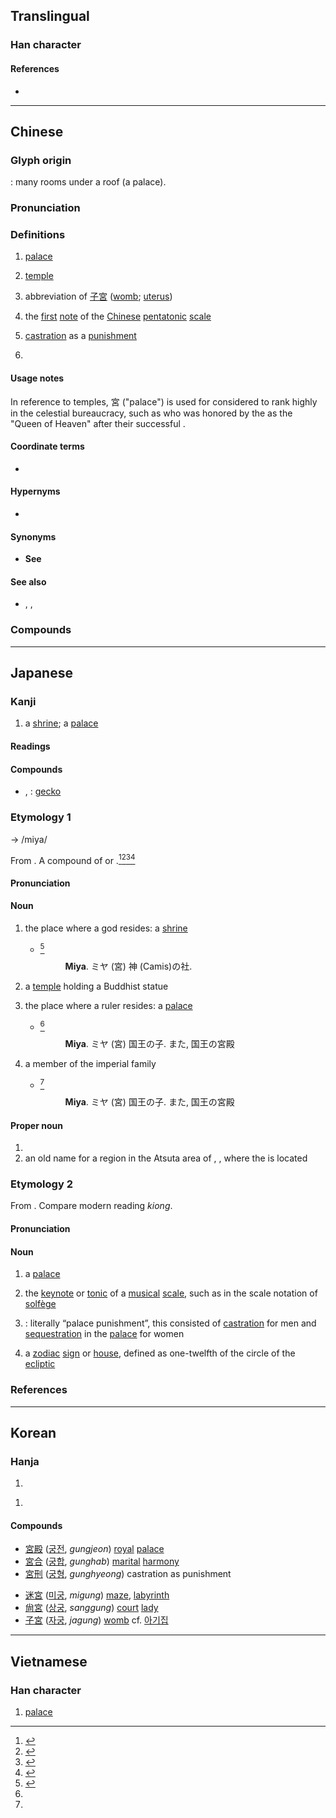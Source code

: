 {{also|宫|官}}
{{character info}}
==Translingual==

===Han character===
{{Han char|rn=40|rad=宀|as=07|sn=10|four=30606|canj=JRHR|ids=⿱宀呂}}

====References====
* {{Han ref|kx=0285.160|dkj=07156|dj=0564.160|hdz=20936.041|uh=5BAE|ud=23470|bh=AE63|bd=44643}}

----

==Chinese==
{{zh-forms|s=宫}}

===Glyph origin===
{{Han etym}}
{{Han compound|宀|呂|ls=ic}}: many rooms under a roof (a palace).

===Pronunciation===
{{zh-pron
|m=gōng
|m-s=
|dg=
|c=gung1
|c-t=
|g=gung1
|h=pfs=kiûng;gd=giung1
|j=gung1
|mb=gé̤ng
|md=gṳ̆ng
|mn=qz,tw,xm:keng/kiong
|mn_note=keng - vernacular; kiong - literary
|mn-t=gêng1
|w=1kon
|x=gong1
|mc=y
|oc=y
|ma=
|cat=n,v
}}

===Definitions===
{{zh-hanzi}}

# {{lb|zh|architecture}} [[palace]]
# {{lb|zh|architecture|religion}} [[temple]]
# {{lb|zh|anatomy}} abbreviation of [[子宮]] ([[womb]]; [[uterus]])
#: {{zh-x|宮頸|cervix}}
# {{lb|zh|music}} the [[first]] [[note]] of the [[Chinese]] [[pentatonic]] [[scale]]
# {{lb|zh|historical|_|law}} [[castration]] as a [[punishment]]
# {{surname|zh}}

====Usage notes====
In reference to temples, 宮 ("palace") is used for {{w|Chinese folk religion|traditional deities}} considered to rank highly in the celestial bureaucracy, such as {{w|Mazu}} who was honored by the {{w|Qing dynasty}} as the "Queen of Heaven" after their successful {{w|Qing conquest of Taiwan|invasion of Taiwan}}.

====Coordinate terms====
* {{list:Chinese pentatonic scale/zh}}

====Hypernyms====
* {{sense|historical punishment}} {{zh-l|五刑}}

====Synonyms====
* {{sense|temple}} '''See''' {{zh-l|廟}}

====See also====
* {{zh-l|闕}}, {{zh-l|殿}}, {{zh-l|宸}}

===Compounds===
{{zh-der|宮爆|宮爆雞丁|一片宮商|一畝之宮|三宮|三宮六院|上陽宮|中宮|九宮|九宮格|九成宮|乾清宮|二進宮|保宮|傾宮|兜率天宮|兜率宮|入宮|八字宮眉|公宮|六宮|冷宮|凡爾賽宮|別宮祭江|刮宮術|北宮|北宮黝|北平故宮|十二宮|卑宮|卑宮菲食|南宮|吳宮教陣|命宮|咸陽宮|地宮|坤宮|坤寧宮|大天后宮|大槐宮|天宮|女宮|子宮|子宮外孕|子宮環|子宮頸|子宮頸炎|子宮頸癌|學宮|守宮|守宮砂|宮中|宮中太監|宮人|宮保|宮保雞丁|宮刑|宮古島|宮商|宮坊|宮女|宮妝|宮妾|宮娃|宮娥|宮嬪|宮學|宮室|宮市|宮府|宮庭|宮廟|宮廷|宮戲|宮扇|宮掖|宮教|宮本武藏|宮樣|宮殿|宮漏|宮燈|宮燈花|宮牆|宮牆外望|宮甲|宮省|宮眉|宮禁|宮腰|宮花|宮苑|宮觀|宮詞|宮調|宮譜|宮車晏駕|宮鄰金虎|宮銜|宮門帶|宮門鈔|宮閨|宮闈|宮闕|宮闥|宮院|宮雉|宮館|宮體|宮魂|宮鴉|寢宮|布達拉宮|帝宮|幽宮|廣寒宮|後宮|打入冷宮|指南宮|攢宮|故宮|故宮禾黍|旋宮|春宮|春宮圖|景陽宮井|月宮|月宮娘娘|朝天宮|未央宮|東宮|桂宮|桂宮柏寢|桐宮|梓宮|梵王宮|欑宮|正宮|水晶宮|永安宮|永樂宮|汾陽宮|法宮|泥垣宮|泮宮|洞宮|深宮|渚宮|漢宮秋|漢宮秋月|狄宮|玄宮|王宮|珠宮貝闕|琳宮|琳宮梵宇|白宮|白宮學者|白羊宮|白金漢宮|皇宮|禁宮|移宮換羽|紫宮|羅浮宮|自宮|華清宮|菲食卑宮|蒿宮|蓬萊宮|蕊宮|蕊珠宮|蛟宮|蟾宮|蟾宮客|蟾宮折桂|行宮|西宮|西敏宮|諸宮調|變宮|貝闕珠宮|車宮|迷宮|逼宮|重華宮|長信宮|長樂宮|閟宮|阿房宮|阿房宮賦|隱宮|雍和宮|離宮|青宮|頖宮|館娃宮|鬧天宮|魔宮|鶴宮|黃宮|黌宮|龍宮|會宮|克里姆林宮|宮東|宮西|下宮}}

{{zh-cat|Intermediate}}

----

==Japanese==
{{was fwotd|ja|2015|December|21}}

===Kanji===
{{ja-kanji|grade=3|rs=宀07}}

# a [[shrine]]; a [[palace]]

====Readings====
{{ja-readings
|goon=く
|kanon=きゅう<きゆう
|kanyoon=ぐう
|kun=みや-
|nanori=いえ, たか
}}

====Compounds====
{{der-top|Compounds}}
* {{ja-r|守宮|やもり}}, {{ja-r|守%宮|しゅ%きゅう}}: [[gecko]]
{{der-bottom}}

===Etymology 1===
{{ja-kanjitab|yomi=k|みや}}

{{IPAfont|/mi<sub>1</sub>ya/}} → /miya/

From {{inh|ja|ojp|-|sort=みや}}. A compound of {{m|ja|神}} or {{compound|ja|sort=みや|御|tr1=mi|t1=spiritual honorific|屋|tr2=ya|t2=house}}.<ref name="KDJ">{{R:Kokugo Dai Jiten}}</ref><ref name="DJR">{{R:Daijirin}}</ref><ref name="DJS">{{R:Daijisen}}</ref><ref name="SMK5">{{R:Shinmeikai5}}</ref>

====Pronunciation====
{{ja-pron|みや|acc=0|acc_ref=NHK,DJR}}

====Noun====
{{ja-noun|みや}}

# {{lb|ja|sort=みや|Shinto}} the place where a god resides: a [[shrine]]
#* {{RQ:Nippo Jisho|413}}<ref name="NJ">{{R:Nippo Jisho}}</ref>
#*: '''Miya'''. ミヤ (宮) 神 (Camis)の社.
# {{lb|ja|sort=みや|Buddhism}} a [[temple]] holding a Buddhist statue
# the place where a ruler resides: a [[palace]]
#* {{RQ:Nippo Jisho|413}}<ref name="NJ"/>
#*: '''Miya'''. ミヤ (宮) 国王の子. また, 国王の宮殿
# a member of the imperial family
#* {{RQ:Nippo Jisho|413}}<ref name="NJ"/>
#*: '''Miya'''. ミヤ (宮) 国王の子. また, 国王の宮殿

====Proper noun====
{{ja-pos|みや|proper}}

# {{surname|ja|sort=みや|A=a|nodot=1}}
# an old name for a region in the Atsuta area of {{w|Nagoya}}, {{w|Aichi prefecture}}, where the {{w|Atsuta Shrine}} is located

===Etymology 2===
{{ja-kanjitab|yomi=kanon|きゅう}}

From {{der|ja|ltc|sort=きゅう|-}} {{ltc-l|宮|dwelling; palace; note on a scale}}. Compare modern {{cog|nan|-}} reading ''kiong''.

====Pronunciation====
{{ja-pron|きゅう|acc=1|acc_ref=DJR}}

====Noun====
{{ja-noun|きゅう|hhira=きゆう}}

# a [[palace]]
# {{lb|ja|sort=きゅう|traditional|_|music|_|of China and Japan}} the [[keynote]] or [[tonic]] of a [[musical]] [[scale]], such as {{m|en|do}} in the {{m|en|do}} {{m|en|re}} {{m|en|mi}} scale notation of [[solfège]]
# {{short for|ja|sort=きゅう|宮刑|nodot=1}}: literally “palace punishment”, this consisted of [[castration]] for men and [[sequestration]] in the [[palace]] for women
# {{lb|ja|sort=きゅう|astronomy|astrology}} a [[zodiac]] [[sign]] or [[house]], defined as one-twelfth of the circle of the [[ecliptic]]
#: {{ja-usex|[[黄%道]] 十%二 '''宮'''、 [[宝%瓶]] '''宮'''|おう%どう じゅう%に '''きゅう'''、 ほう%へい '''きゅう'''|the twelve '''signs''' of the zodiac, the '''house''' of Aquarius}}

===References===
<references/>

----

==Korean==

===Hanja===
{{ko-hanja|집|궁}}

# {{hanja form of|궁|[[house]]}}

{{ko-hanja|대궐|궁}}

# {{hanja form of|궁|[[palace]]}}

====Compounds====
{{top2}}
* [[宮殿]] ([[궁전]], ''gungjeon'') [[royal]] [[palace]]
* [[宮合]] ([[궁합]], ''gunghab'') [[marital]] [[harmony]]
* [[宮刑]] ([[궁형]], ''gunghyeong'') castration as punishment 
{{mid2}}
* [[迷宮]] ([[미궁]], ''migung'') [[maze]], [[labyrinth]]
* [[尙宮]] ([[상궁]], ''sanggung'') [[court]] [[lady]]
* [[子宮]] ([[자궁]], ''jagung'') [[womb]] cf. [[아기집]]
{{bottom}}

----

==Vietnamese==

===Han character===
{{vi-hantu|[[cung]]|rs=宀07}}

# [[palace]]
